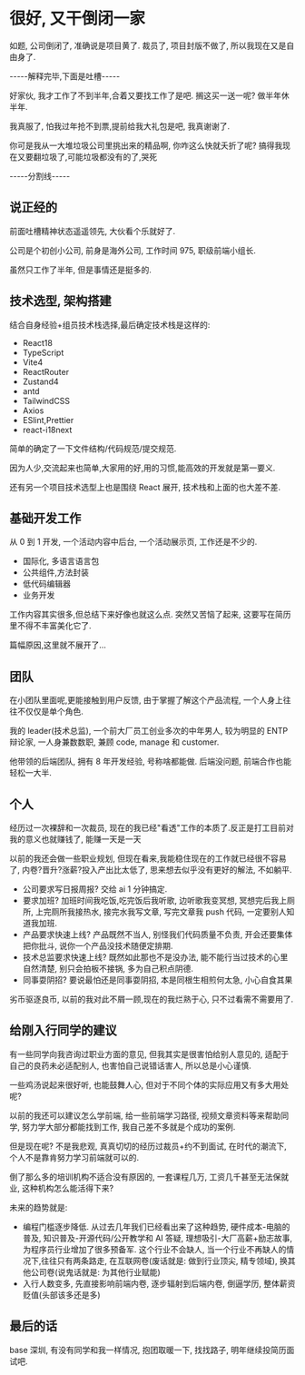 # 很好, 又干倒闭一家

如题, 公司倒闭了, 准确说是项目黄了. 裁员了, 项目封版不做了, 所以我现在又是自由身了.

-----解释完毕,下面是吐槽-----

好家伙, 我才工作了不到半年,合着又要找工作了是吧. 搁这买一送一呢? 做半年休半年.

我真服了, 怕我过年抢不到票,提前给我大礼包是吧, 我真谢谢了.

你可是我从一大堆垃圾公司里挑出来的精品啊, 你咋这么快就夭折了呢? 搞得我现在又要翻垃圾了,可能垃圾都没有的了,哭死

-----分割线-----

## 说正经的

前面吐槽精神状态遥遥领先, 大伙看个乐就好了.

公司是个初创小公司, 前身是海外公司, 工作时间 975, 职级前端小组长.

虽然只工作了半年, 但是事情还是挺多的.

## 技术选型, 架构搭建

结合自身经验+组员技术栈选择,最后确定技术栈是这样的:

- React18
- TypeScript
- Vite4
- ReactRouter
- Zustand4
- antd
- TailwindCSS
- Axios
- ESlint,Prettier
- react-i18next

简单的确定了一下文件结构/代码规范/提交规范.

因为人少,交流起来也简单,大家用的好,用的习惯,能高效的开发就是第一要义.

还有另一个项目技术选型上也是围绕 React 展开, 技术栈和上面的也大差不差.

## 基础开发工作

从 0 到 1 开发, 一个活动内容中后台, 一个活动展示页, 工作还是不少的.

- 国际化, 多语言语言包
- 公共组件,方法封装
- 低代码编辑器
- 业务开发

工作内容其实很多,但总结下来好像也就这么点. 突然又苦恼了起来, 这要写在简历里不得不丰富美化它了.

篇幅原因,这里就不展开了...

## 团队

在小团队里面呢,更能接触到用户反馈, 由于掌握了解这个产品流程, 一个人身上往往不仅仅是单个角色.

我的 leader(技术总监), 一个前大厂员工创业多次的中年男人, 较为明显的 ENTP 辩论家, 一人身兼数数职, 兼顾 code, manage 和 customer.

他带领的后端团队, 拥有 8 年开发经验, 号称啥都能做. 后端没问题, 前端合作也能轻松一大半.

## 个人

经历过一次裸辞和一次裁员, 现在的我已经"看透"工作的本质了.反正是打工目前对我的意义也就赚钱了, 能赚一天是一天

以前的我还会做一些职业规划, 但现在看来,我能稳住现在的工作就已经很不容易了, 内卷?晋升?涨薪?投入产出比太低了, 思来想去似乎没有更好的解法, 不如躺平.

- 公司要求写日报周报? 交给 ai 1 分钟搞定.
- 要求加班? 加班时间我吃饭,吃完饭后我听歌, 边听歌我变冥想, 冥想完后我上厕所, 上完厕所我接热水, 接完水我写文章, 写完文章我 push 代码, 一定要别人知道我加班.
- 产品要求快速上线? 产品既然不当人, 别怪我们代码质量不负责, 开会还要集体把你批斗, 说你一个产品没技术随便定排期.
- 技术总监要求快速上线? 既然如此那也不是没办法, 能不能行当过技术的心里自然清楚, 别只会拍板不接锅, 多为自己积点阴德.
- 同事耍阴招? 要说最怕还是同事耍阴招, 本是同根生相煎何太急, 小心自食其果

劣币驱逐良币, 以前的我对此不屑一顾,现在的我烂熟于心, 只不过看需不需要用了.

## 给刚入行同学的建议

有一些同学向我咨询过职业方面的意见, 但我其实是很害怕给别人意见的, 适配于自己的良药未必适配别人, 也害怕自己说错话害人, 所以总是小心谨慎.

一些鸡汤说起来很好听, 也能鼓舞人心, 但对于不同个体的实际应用又有多大用处呢?

以前的我还可以建议怎么学前端, 给一些前端学习路径, 视频文章资料等来帮助同学, 努力学大部分都能找到工作, 我自己差不多就是个成功的案例.

但是现在呢? 不是我悲观, 真真切切的经历过裁员+约不到面试, 在时代的潮流下, 个人不是靠肯努力学习前端就可以的.

倒了那么多的培训机构不适合没有原因的, 一套课程几万, 工资几千甚至无法保就业, 这种机构怎么能活得下来?

未来的趋势就是:

- 编程门槛逐步降低. 从过去几年我们已经看出来了这种趋势, 硬件成本-电脑的普及, 知识普及-开源代码/公开教学和 AI 答疑, 理想吸引-大厂高薪+励志故事, 为程序员行业增加了很多预备军.
  这个行业不会缺人, 当一个行业不再缺人的情况下,往往只有两条路走, 在互联网卷(废话就是: 做到行业顶尖, 精专领域), 换其他公司卷(说鬼话就是: 为其他行业赋能)
- 入行人数变多, 先直接影响前端内卷, 逐步辐射到后端内卷, 倒逼学历, 整体薪资贬值(头部该多还是多)

## 最后的话

base 深圳, 有没有同学和我一样情况, 抱团取暖一下, 找找路子, 明年继续投简历面试吧.
